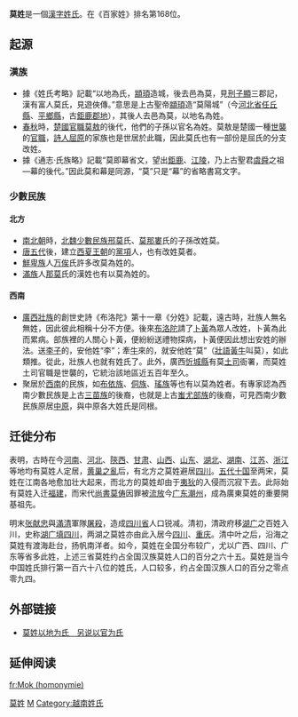 {{No footnotes|time=2022-5-26}}
{{姓氏
|姓氏=莫
|繁體=莫
|簡體=莫
|拼音=Mò
|南京官話=mo<sup>5</sup>
|台湾=Mo
|香港=Mok
|澳门=Mok
|新加坡=
|马来西亚=Mok/Bok
|越南=Mạc
|韩国=
|反切=
|同音字=
|堂号=
|郡望=[[巨鹿郡|巨鹿郡]]
}}

'''莫姓'''是一個[[漢字姓氏|漢字姓氏]]。在《百家姓》排名第168位。

== 起源 ==  
=== 漢族 ===
* 據《姓氏考略》記載“以地為氏，[[顓頊|顓頊]]造城，後去邑為莫，見[[刑子顯|刑子顯]]三郡記，漢有富人莫氏，見遊俠傳。”意思是上古聖帝[[顓頊|顓頊]]造“莫陽城”（今[[河北省|河北省]][[任丘縣|任丘縣]]、[[平鄉縣|平鄉縣]]，古[[鉅鹿|鉅鹿]][[郡|郡地]]），其後人去邑為莫，以地名為姓。   
* [[春秋时期|春秋]]時，[[楚國|楚國]][[官職|官職]][[莫敖|莫敖]]的後代，他們的子孫以官名為姓。莫敖是楚國一種[[世襲|世襲]]的[[官職|官職]]，[[詩人|詩人]][[屈原|屈原]]的家族也是世居於此職，因此莫氏也有一部份是屈氏的分支改姓。   
* 據《通志·氏族略》記載“莫即幕省文，望出[[鉅鹿|鉅鹿]]、[[江陵|江陵]]，乃上古聖君[[虞舜|虞舜]]之祖—幕的後代。”因此莫和幕是同源，“莫”只是“幕”的省略書寫文字。

=== 少數民族 ===
==== 北方 ====
* [[南北朝|南北朝]]時，[[北魏|北魏]][[少數民族|少數民族]][[邢莫|邢莫]]氏、[[莫那婁|莫那婁]]氏的子孫改姓莫。
* [[唐|唐]][[五代|五代]]後，建立[[西夏|西夏王朝]]的[[黨項族|黨項]]人，也有改姓莫者。
* [[鮮卑族|鮮卑族]]人[[万俟|万俟]]氏許多改莫為姓的。 
* [[滿族|滿族]]人[[那莫|那莫]]氏的漢姓也有以莫為姓的。

==== 西南 ====
* [[廣西|廣西]][[壯族|壯族]]的創世史詩《布洛陀》第十一章《分姓》記載，遠古時，壯族人無名無姓，因此彼此相稱十分不方便。後來[[布洛陀|布洛陀]]請了[[卜黃|卜黃]]為眾人改姓，卜黃為此而累病。部族裡的人關心卜黃，便紛紛送禮物探病，卜黃便因此想出安姓的辦法。送[[李子|李子]]的，安他姓“李”；牽[[牛|牛]]來的，就安他姓“莫”（[[壯語|壯語]][[黃牛|黃牛]]叫莫），如此類推。從此，壯族人也就有姓氏了。此外，廣西[[忻城縣|忻城縣]]有莫[[土司|土司]]衙署，而莫姓土司官職是世襲的，它統治該地區近五百年至久。     
* 聚居於[[中國西南地區|西南]]的民族，如[[布依族|布依族]]、[[侗族|侗族]]、[[瑤族|瑤族]]等也有以莫為姓者。有專家認為西南少數民族是上古[[三苗|三苗族]]的後裔，也就是上古[[蚩尤|蚩尤部族]]的後裔，可見西南少數民族原居[[中原|中原]]，與中原各大姓氏是同根。

==迁徙分布==
{{Unreferenced section|time=2021-05-22T17:32:38+00:00}}
{{Which|资料|time=2021-05-22T17:32:38+00:00}}表明，古時在今[[河南|河南]]、[[河北|河北]]、[[陝西|陝西]]、[[甘肃|甘肃]]、[[山西|山西]]、[[山东|山东]]、[[湖北|湖北]]、[[湖南|湖南]]、[[江苏|江苏]]、[[浙江|浙江]]等地均有莫姓人定居，[[黄巢之亂|黄巢之亂]]后，有北方之莫姓避居[[四川|四川]]。[[五代十国|五代十国]]至两宋，莫姓在江南各地愈加壮大起来，而北方的莫姓却由于[[夷狄|夷狄]]的入侵而沉寂下去。此际始有莫姓入迁[[福建|福建]]，而宋代[[尚書_(官職)|尚書]][[莫俦|莫俦]]因罪被[[流放|流放]]今[[广东|广东]][[潮州|潮州]]，成為廣東莫姓的重要開基祖先。

明末[[张献忠|张献忠]]與[[滿清|滿清]]軍隊[[屠殺|屠殺]]，造成[[四川省|四川省]]人口锐减。清初，清政府移[[湖广|湖广]]之百姓入川，史称[[湖广填四川|湖广填四川]]，两湖之莫姓亦由此入居今[[四川|四川]]、[[重庆|重庆]]。清中叶之后，沿海之莫姓有渡海赴台，扬帆南洋者。如今，莫姓在全国分布较广，尤以广西、四川、广东等省多此姓，上述三省莫姓约占全国汉族莫姓人口的百分之六十五。莫姓是当今中国姓氏排行第一百六十八位的姓氏，人口较多，约占全国汉族人口的百分之零点零九四。

==外部链接==
* [http://www.zaobao.com/chinese/surname/pages/story_mo4.html 莫姓以地为氏　另说以官为氏]

== 延伸阅读 ==
{{Wikisource further reading}}

{{中國首一百個姓氏}}


[[Category:莫姓|]]
[[Category:漢姓|M]]
[[Category:越南姓氏|Category:越南姓氏]]

[[fr:Mok_(homonymie)|fr:Mok (homonymie)]]